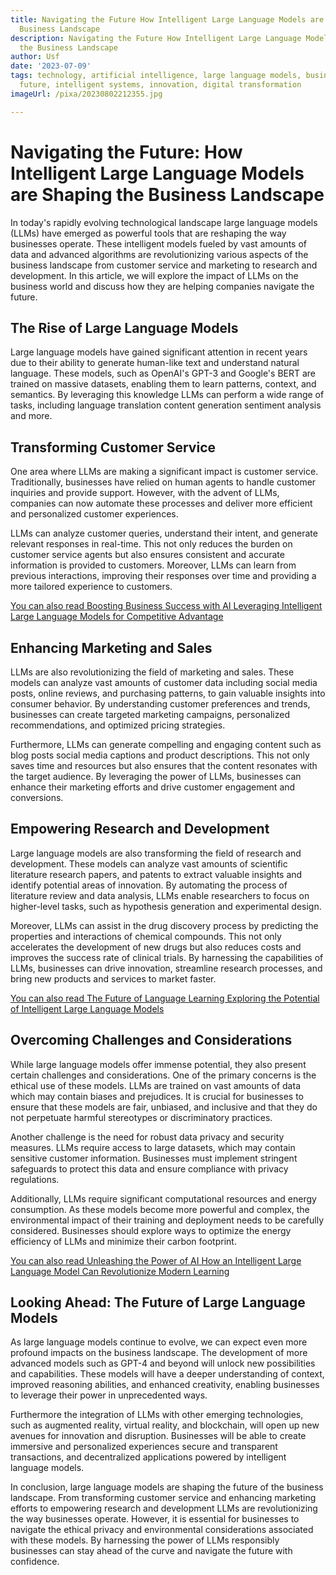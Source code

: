 ```yaml
---
title: Navigating the Future How Intelligent Large Language Models are Shaping the
  Business Landscape
description: Navigating the Future How Intelligent Large Language Models are Shaping
  the Business Landscape
author: Usf
date: '2023-07-09'
tags: technology, artificial intelligence, large language models, business landscape,
  future, intelligent systems, innovation, digital transformation
imageUrl: /pixa/20230802212355.jpg

---
```

# Navigating the Future: How Intelligent Large Language Models are Shaping the Business Landscape

In today's rapidly evolving technological landscape large  language  models (LLMs) have emerged as powerful tools  that are reshaping  the way businesses  operate. These intelligent models fueled  by vast amounts of data and advanced algorithms are revolutionizing  various aspects of the business landscape from customer service and marketing to research and development. In this article,  we will explore the impact of LLMs on the  business world and discuss how they are helping  companies navigate the future.

## The Rise of  Large Language Models

Large language models have gained significant attention in recent years due to their ability to generate human-like text and understand natural language.  These models, such as OpenAI's GPT-3 and Google's BERT are trained on  massive datasets,  enabling them to  learn patterns, context, and semantics. By leveraging this knowledge LLMs  can perform  a wide range of tasks, including language translation content generation sentiment analysis and more.

## Transforming Customer Service

One area where LLMs are making a significant  impact is customer  service. Traditionally, businesses have relied on human agents to handle customer inquiries and provide support. However, with the  advent  of  LLMs, companies can now automate these processes  and deliver more efficient and personalized customer experiences.

LLMs  can analyze customer queries, understand their intent, and generate relevant responses in real-time.  This not only  reduces the burden  on customer service  agents but also  ensures consistent and accurate information is provided to customers. Moreover, LLMs can learn from previous interactions, improving their responses over time and providing a more tailored experience to customers.

[You can also read Boosting Business Success with AI Leveraging Intelligent Large Language Models for Competitive Advantage](Boosting%20Business%20Success%20with%20AI%20Leveraging%20Intelligent%20Large%20Language%20Models%20for%20Competitive%20Advantage)


## Enhancing Marketing and Sales

LLMs are  also revolutionizing the field of marketing and sales. These models can analyze vast amounts of customer data including social media posts, online reviews, and purchasing patterns, to gain valuable insights into consumer behavior. By understanding customer preferences and trends,  businesses can create  targeted marketing campaigns, personalized recommendations, and optimized pricing strategies.

Furthermore, LLMs  can generate compelling  and engaging content such as blog posts social media captions and product  descriptions. This not only saves time and resources but also ensures that the content resonates with the target audience. By leveraging the power of LLMs, businesses can enhance their marketing efforts  and drive customer engagement and conversions.

## Empowering Research  and Development

Large language models are also transforming  the field of research  and development. These models  can analyze vast amounts of scientific literature research papers,  and patents to extract  valuable insights and identify potential areas of innovation. By automating the process of literature review and data analysis, LLMs enable researchers to focus on higher-level tasks, such as hypothesis generation and experimental design.

Moreover, LLMs can assist  in the drug discovery process by predicting the properties and interactions of chemical compounds. This not only accelerates the  development  of new drugs but also reduces costs and  improves the success rate of clinical trials. By harnessing  the capabilities of LLMs, businesses can drive innovation, streamline research processes, and bring new products and services to market faster.

[You can  also read The Future of Language Learning  Exploring the Potential of Intelligent Large Language Models](The%20Future%20of%20Language%20Learning%20Exploring%20the%20Potential%20of%20Intelligent%20Large%20Language%20Models)


## Overcoming Challenges and  Considerations

While large language models offer immense potential, they also present certain challenges and considerations. One of the primary concerns is the ethical use  of these models.  LLMs are trained on vast amounts of data  which may contain biases and  prejudices. It is crucial for businesses to ensure that these models are fair, unbiased, and inclusive and that they do not perpetuate harmful stereotypes or discriminatory practices.

Another challenge is the need for robust data  privacy  and security measures. LLMs require access  to large datasets, which may contain sensitive customer information. Businesses must implement stringent safeguards to protect this data and ensure  compliance with privacy regulations.

Additionally, LLMs  require significant computational resources and energy  consumption.  As  these models become more powerful and complex,  the environmental impact of their training and deployment needs to be carefully considered. Businesses should explore ways to optimize the energy efficiency of LLMs and minimize  their carbon footprint.

[You can also  read Unleashing the  Power of AI How an Intelligent Large Language Model Can Revolutionize Modern Learning](Unleashing%20the%20Power%20of%20AI%20How%20an%20Intelligent%20Large%20Language%20Model%20Can%20Revolutionize%20Modern%20Learning)


##  Looking Ahead: The Future of Large  Language Models

As large language models continue to evolve, we  can expect even more profound impacts on the business landscape.  The development of more advanced models such as GPT-4 and beyond will  unlock new possibilities and capabilities. These models will have a  deeper understanding  of context, improved reasoning  abilities, and enhanced creativity,  enabling businesses  to leverage their power in unprecedented ways.

Furthermore the integration of LLMs with  other emerging technologies, such as augmented reality, virtual reality, and blockchain, will open up new  avenues for  innovation and disruption.  Businesses will be able  to create immersive and personalized experiences secure and transparent transactions, and decentralized applications powered  by intelligent language  models.

In conclusion, large language models are shaping the future of the business landscape. From transforming customer service and enhancing marketing efforts to empowering research and development LLMs are revolutionizing the way businesses operate.  However, it  is  essential for businesses to navigate the ethical privacy and environmental considerations associated with these models. By harnessing the power of LLMs  responsibly businesses can stay ahead of the curve and navigate the future with confidence.